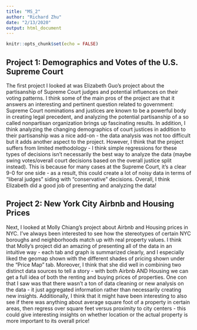 ```yaml
---
title: "MS_2"
author: "Richard Zhu"
date: "2/13/2020"
output: html_document
---
```


```r
knitr::opts_chunk$set(echo = FALSE)
```

## Project 1: Demographics and Votes of the U.S. Supreme Court
  The first project I looked at was Elizabeth Guo's project about the partisanship of Supreme Court judges and potential influences on their voting patterns. I think some of the main pros of the project are that it answers an interesting and pertinent question related to government: Supreme Court nominations and justices are known to be a powerful body in creating legal precedent, and analyzing the potential partisanship of a so called nonpartisan organization brings up fascinating results. In addition, I think analyzing the changing demographics of court justices in addition to their partisanship was a nice add-on - the data analysis was not too difficult but it adds another aspect to the project. However, I think that the project suffers from limited methodology - I think simple regressions for these types of decisions isn't necessarily the best way to analyze the data (maybe swing votes/overall court decisions based on the overall justice split instead). This is because for many cases at the Supreme Court, it's a clear 9-0 for one side - as a result, this could create a lot of noisy data in terms of "liberal judges" siding with "conservative" decisions. Overall, I think Elizabeth did a good job of presenting and analyzing the data!

## Project 2: New York City Airbnb and Housing Prices

  Next, I looked at Molly Chiang's project about Airbnb and Housing prices in NYC. I've always been interested to see how the stereotypes of certain NYC boroughs and neighborhoods match up with real property values. I think that Molly's project did an amazing of presenting all of the data in an intuitive way - each tab and graph is summarized clearly, and I especially liked the geomap shown with the different shades of pricing shown under the "Price Map" tab. Moreover, I think that she did well in combining two distinct data sources to tell a story - with both Airbnb AND Housing we can get a full idea of both the renting and buying prices of properties. One con that I saw was that there wasn't a ton of data cleaning or new analysis on the data - it just aggregated information rather than necessarily creating new insights. Additionally, I think that it might have been interesting to also see if there was anything about average square foot of a property in certain areas, then regress over square feet versus proximity to city centers - this could give interesting insights on whether location or the actual property is more important to its overall price!